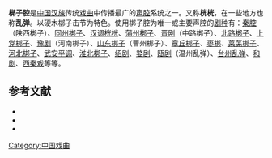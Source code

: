 '''梆子腔'''是[[中国|中国]][[汉族|汉族]]传统[[戏曲|戏曲]]中传播最广的[[声腔|声腔]]系统之一。又称'''桄桄'''，在一些地方也称'''乱弹'''。以硬木梆子击节为特色。使用梆子腔为唯一或主要声腔的[[剧种|剧种]]有：[[秦腔|秦腔]]（陕西梆子）、[[同州梆子|同州梆子]]、[[汉调桄桄|汉调桄桄]]、[[蒲州梆子|蒲州梆子]]、[[晋剧|晋剧]]（中路梆子）、[[北路梆子|北路梆子]]、[[上党梆子|上党梆子]]、[[豫剧|豫剧]]（河南梆子）、[[山东梆子|山东梆子]]（曹州梆子）、[[章丘梆子|章丘梆子]]、[[枣梆|枣梆]]、[[莱芜梆子|莱芜梆子]]、[[河北梆子|河北梆子]]、[[武安平调|武安平调]]、[[淮北梆子|淮北梆子]]、[[绍剧|绍剧]]、[[婺剧|婺剧]]、[[瓯剧|瓯剧]]（温州乱弹）、[[台州乱弹|台州乱弹]]、[[和剧|和剧]]、[[西秦戏|西秦戏]]等等。

==参考文献==
*{{cite journal|author=刘正维|title=戏曲声腔分类新论|journal=黄钟(武汉音乐学院学报)|year=1988|issue=01|page=7-13}}
*{{cite journal|author=冯光钰|title=戏曲声腔的传播|journal=黄钟(武汉音乐学院学报)|year=1999|issue=03|page=20-27}}
*{{cite thesis|author=姚艺君|title=中国汉民族戏曲声腔类属研究|degree=音乐学博士|year=2005|publisher=福建师范大学}}

{{戏曲小作品}}
[[Category:中国戏曲|Category:中国戏曲]]